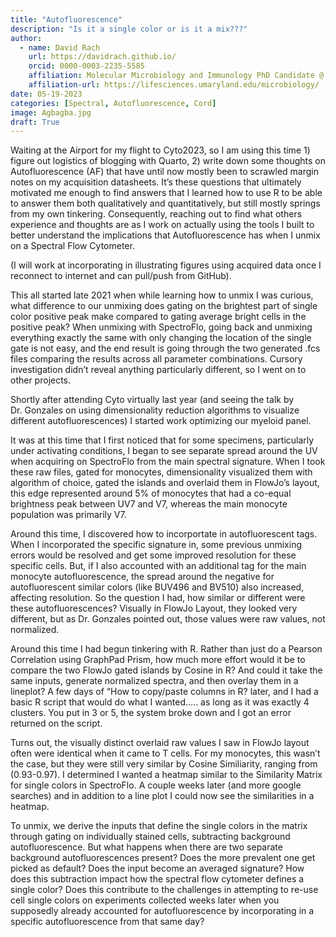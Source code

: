 ```yaml
---
title: "Autofluorescence"
description: "Is it a single color or is it a mix???"
author:
  - name: David Rach
    url: https://davidrach.github.io/
    orcid: 0000-0003-2235-5585
    affiliation: Molecular Microbiology and Immunology PhD Candidate @ University      of Maryland, School of Medicine 
    affiliation-url: https://lifesciences.umaryland.edu/microbiology/ 
date: 05-19-2023
categories: [Spectral, Autofluorescence, Cord]
image: Agbagba.jpg
draft: True
---
```


Waiting at the Airport for my flight to Cyto2023, so I am using this time 1) figure out logistics of blogging with Quarto, 2) write down some thoughts on Autofluorescence (AF) that have until now mostly been to scrawled margin notes on my acquisition datasheets. It's these questions that ultimately motivated me enough to find answers that I learned how to use R to be able to answer them both qualitatively and quantitatively, but still mostly springs from my own tinkering. Consequently, reaching out to find what others experience and thoughts are as I work on actually using the tools I built to better understand the implications that Autofluorescence has when I unmix on a Spectral Flow Cytometer.

(I will work at incorporating in illustrating figures using acquired data once I reconnect to internet and can pull/push from GitHub).

This all started late 2021 when while learning how to unmix I was curious, what difference to our unmixing does gating on the brightest part of single color positive peak make compared to gating average bright cells in the positive peak? When unmixing with SpectroFlo, going back and unmixing everything exactly the same with only changing the location of the single gate is not easy, and the end result is going through the two generated .fcs files comparing the results across all parameter combinations. Cursory investigation didn't reveal anything particularly different, so I went on to other projects.

Shortly after attending Cyto virtually last year (and seeing the talk by Dr. Gonzales on using dimensionality reduction algorithms to visualize different autofluorescences) I started work optimizing our myeloid panel.

It was at this time that I first noticed that for some specimens, particularly under activating conditions, I began to see separate spread around the UV when acquiring on SpectroFlo from the main spectral signature. When I took these raw files, gated for monocytes, dimensionality visualized them with algorithm of choice, gated the islands and overlaid them in FlowJo's layout, this edge represented around 5% of monocytes that had a co-equal brightness peak between UV7 and V7, whereas the main monocyte population was primarily V7.

Around this time, I discovered how to incorportate in autofluorescent tags. When I incorporated the specific signature in, some previous unmixing errors would be resolved and get some improved resolution for these specific cells. But, if I also accounted with an additional tag for the main monocyte autofluorescence, the spread around the negative for autofluorescent similar colors (like BUV496 and BV510) also increased, affecting resolution. So the question I had, how similar or different were these autofluorescences? Visually in FlowJo Layout, they looked very different, but as Dr. Gonzales pointed out, those values were raw values, not normalized.

Around this time I had begun tinkering with R. Rather than just do a Pearson Correlation using GraphPad Prism, how much more effort would it be to compare the two FlowJo gated islands by Cosine in R? And could it take the same inputs, generate normalized spectra, and then overlay them in a lineplot? A few days of "How to copy/paste columns in R? later, and I had a basic R script that would do what I wanted..... as long as it was exactly 4 clusters. You put in 3 or 5, the system broke down and I got an error returned on the script.

Turns out, the visually distinct overlaid raw values I saw in FlowJo layout often were identical when it came to T cells. For my monocytes, this wasn't the case, but they were still very similar by Cosine Similiarity, ranging from (0.93-0.97). I determined I wanted a heatmap similar to the Similarity Matrix for single colors in SpectroFlo. A couple weeks later (and more google searches) and in addition to a line plot I could now see the similarities in a heatmap.

To unmix, we derive the inputs that define the single colors in the matrix through gating on individually stained cells, subtracting background autofluorescence. But what happens when there are two separate background autofluorescences present? Does the more prevalent one get picked as default? Does the input become an averaged signature? How does this subtraction impact how the spectral flow cytometer defines a single color? Does this contribute to the challenges in attempting to re-use cell single colors on experiments collected weeks later when you supposedly already accounted for autofluorescence by incorporating in a specific autofluorescence from that same day?
